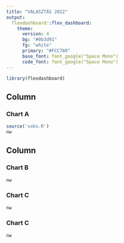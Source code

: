 ```yaml
---
title: "VÁLASZTÁS 2022"
output:
  flexdashboard::flex_dashboard:
    theme: 
      version: 4
      bg: "#0b3d91"
      fg: "white"
      primary: "#FCC780"
      base_font: font_google("Space Mono")
      code_font: font_google("Space Mono")
---
```


```r
library(flexdashboard)
```

Column {data-width=60%}
-----------------------------------------------------------------------

### Chart A

```r
source('voks.R')
nw
```

Column {data-width=40%}
-----------------------------------------------------------------------

### Chart B

```r
nw
```

### Chart C

```r
nw
```

### Chart C

```r
nw
```

